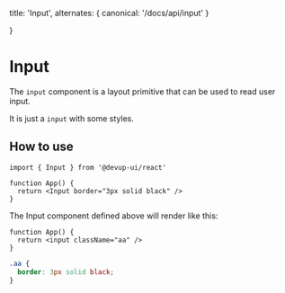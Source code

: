   title: 'Input',
  alternates: {
    canonical: '/docs/api/input'
  }

}

# Input

The `input` component is a layout primitive that can be used to read user input.

It is just a `input` with some styles.

## How to use

```tsx
import { Input } from '@devup-ui/react'

function App() {
  return <Input border="3px solid black" />
}
```

The Input component defined above will render like this:

```tsx
function App() {
  return <input className="aa" />
}
```

```css
.aa {
  border: 3px solid black;
}
```
